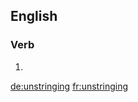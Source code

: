 ==English==

===Verb===
{{head|en|present participle}}

# {{present participle of|unstring|lang=en|nocat=1}}

[[de:unstringing]]
[[fr:unstringing]]